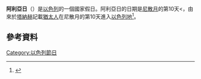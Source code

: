 '''阿利亞日'''（{{lang-he|יום העלייה}}）是[[以色列|以色列]]的一個國家假日。阿利亞日的日期是[[尼散月|尼散月]]的第10天<，由來於[[塔納赫|塔納赫]]記載[[猶太人|猶太人]]在尼散月的第10天進入[[以色列地|以色列地]]<ref>{{cite news |url=https://www.ynetnews.com/articles/0,7340,L-4817589,00.html |title=Government to pass new holiday: 'Aliyah Day' |work=[[Ynet|Ynetnews]] |access-date=2021-02-04 |date=2016-06-19 |first=Amichai |last=Atali}}</ref>。
==參考資料==
{{reflist}}
[[Category:以色列節日|Category:以色列節日]]